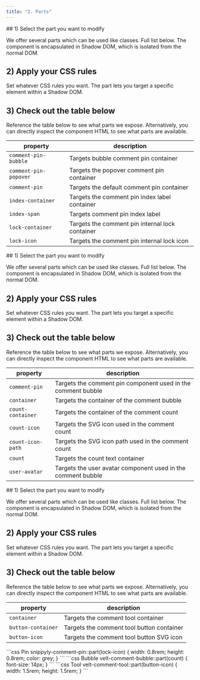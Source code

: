 ```yaml
---
title: "2. Parts"
---
```


<Tabs>
<Tab title="Pin">
## 1) Select the part you want to modify

We offer several parts which can be used like classes. Full list below.
The component is encapsulated in Shadow DOM, which is isolated from the normal DOM.

## 2) Apply your CSS rules

Set whatever CSS rules you want.
The part lets you target a specific element within a Shadow DOM.

## 3) Check out the table below

Reference the table below to see what parts we expose.
Alternatively, you can directly inspect the component HTML to see what parts are available.

| property | description |
|---|---|
| `comment-pin-bubble` | Targets bubble comment pin container |
| `comment-pin-popover` | Targets the popover comment pin container |
| `comment-pin` | Targets the default comment pin container |
| `index-container` | Targets the comment pin index label container |
| `index-span` | Targets comment pin index label |
| `lock-container` | Targets the comment pin internal lock container |
| `lock-icon` | Targets the comment pin internal lock icon |

</Tab>

<Tab title="Bubble">
## 1) Select the part you want to modify

We offer several parts which can be used like classes. Full list below.
The component is encapsulated in Shadow DOM, which is isolated from the normal DOM.

## 2) Apply your CSS rules

Set whatever CSS rules you want.
The part lets you target a specific element within a Shadow DOM.

## 3) Check out the table below

Reference the table below to see what parts we expose.
Alternatively, you can directly inspect the component HTML to see what parts are available.

| property | description |
|---|---|
| `comment-pin` | Targets the comment pin component used in the comment bubble |
| `container` | Targets the container of the comment bubble |
| `count-container` | Targets the container of the comment count |
| `count-icon` | Targets the SVG icon used in the comment count |
| `count-icon-path` | Targets the SVG icon path used in the comment count |
| `count` | Targets the count text container |
| `user-avatar` | Targets the user avatar component used in the comment bubble |



</Tab>

<Tab title="Tool">
## 1) Select the part you want to modify

We offer several parts which can be used like classes. Full list below.
The component is encapsulated in Shadow DOM, which is isolated from the normal DOM.

## 2) Apply your CSS rules

Set whatever CSS rules you want.
The part lets you target a specific element within a Shadow DOM.

## 3) Check out the table below

Reference the table below to see what parts we expose.
Alternatively, you can directly inspect the component HTML to see what parts are available.

| property | description |
|---|---|
| `container` | Targets the comment tool container |
| `button-container` | Targets the comment tool button container |
| `button-icon` | Targets the comment tool button SVG icon |



</Tab>
</Tabs>

<RequestExample>
```css Pin
snippyly-comment-pin::part(lock-icon) {
  width: 0.8rem;
  height: 0.8rem;
  color: grey;
}
```
```css Bubble
velt-comment-bubble::part(count) {
  font-size: 14px;
}
```
```css Tool
velt-comment-tool::part(button-icon) {
  width: 1.5rem;
  height: 1.5rem;
}
```

</RequestExample>